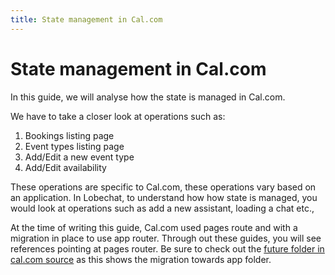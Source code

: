 ```yaml
---
title: State management in Cal.com
---
```

# State management in Cal.com

In this guide, we will analyse how the state is managed in Cal.com.

We have to take a closer look at operations such as:
1. Bookings listing page
2. Event types listing page
3. Add/Edit a new event type
4. Add/Edit availability

These operations are specific to Cal.com, these operations vary based on an application. 
In Lobechat, to understand how how state is managed, you would look at operations such as add a new 
assistant, loading a chat etc.,

At the time of writing this guide, Cal.com used pages route and with a migration in place to use 
app router. Through out these guides, you will see references pointing at pages router. Be sure to check 
out the [future folder in cal.com source](https://github.com/calcom/cal.com/tree/main/apps/web/app/future)
as this shows the migration towards app folder. 